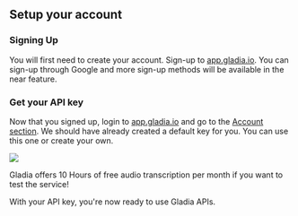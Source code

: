 ## Setup your account

### Signing Up

You will first need to create your account. Sign-up to [app.gladia.io](https://app.gladia.io/auth/signup). You can sign-up through Google
and more sign-up methods will be available in the near feature.


### Get your API key

Now that you signed up, login to [app.gladia.io](https://app.gladia.io/account) and go to the [Account section](https://app.gladia.io/account). We should have already
created a default key for you. You can use this one or create your own.

<Frame>
  <img src='/assets/images/account-api-keys.png'/>
</Frame>

<Tip>Gladia offers 10 Hours of free audio transcription per month if you want to test the service!</Tip>

With your API key, you're now ready to use Gladia APIs.